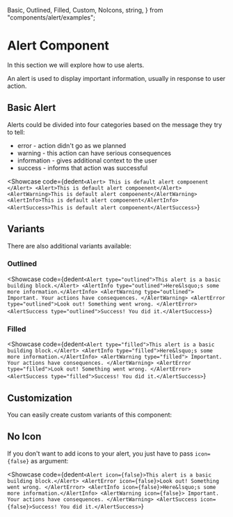   Basic,
  Outlined,
  Filled,
  Custom,
  NoIcons,
  string,
} from "components/alert/examples";


<MainContainer>

# Alert Component

<SubHeading>In this section we will explore how to use alerts.</SubHeading>

An alert is used to display important information, usually in response to user action.

## Basic Alert

Alerts could be divided into four categories based on the message they try to tell:

- error - action didn't go as we planned
- warning - this action can have serious consequences
- information - gives additional context to the user
- success - informs that action was successful

<Showcase
  code={dedent`<Alert> This is default alert compoenent </Alert>
      <Alert>This is default alert compoenent</Alert>
      <AlertWarning>This is default alert compoenent</AlertWarning>
      <AlertInfo>This is default alert compoenent</AlertInfo>
      <AlertSuccess>This is default alert compoenent</AlertSuccess>`}
>
  <Basic />
</Showcase>

## Variants

There are also additional variants available:

### Outlined

<Showcase
  code={dedent`<Alert type="outlined">This alert is a basic building block.</Alert>
      <AlertInfo type="outlined">Here&lsquo;s some more information.</AlertInfo>
      <AlertWarning type="outlined">
        Important. Your actions have consequences.
      </AlertWarning>
      <AlertError type="outlined">Look out! Something went wrong. </AlertError>
      <AlertSuccess type="outlined">Success! You did it.</AlertSuccess>`}
>
  <Outlined />
</Showcase>

### Filled

<Showcase
  code={dedent`<Alert type="filled">This alert is a basic building block.</Alert>
      <AlertInfo type="filled">Here&lsquo;s some more information.</AlertInfo>
      <AlertWarning type="filled">
        Important. Your actions have consequences.
      </AlertWarning>
      <AlertError type="filled">Look out! Something went wrong. </AlertError>
      <AlertSuccess type="filled">Success! You did it.</AlertSuccess>`}
>
  <Filled />
</Showcase>

## Customization

You can easily create custom variants of this component:

<Showcase code={dedent(string)}>
  <Custom />
</Showcase>

## No Icon

If you don't want to add icons to your alert, you just have to pass `icon={false}` as argument:

<Showcase
  code={dedent`<Alert icon={false}>This alert is a basic building block.</Alert>
      <AlertError icon={false}>Look out! Something went wrong. </AlertError>
      <AlertInfo icon={false}>Here&lsquo;s some more information.</AlertInfo>
      <AlertWarning icon={false}>
        Important. Your actions have consequences.
      </AlertWarning>
      <AlertSuccess icon={false}>Success! You did it.</AlertSuccess>`}
>
  <NoIcons />
</Showcase>

</MainContainer>
